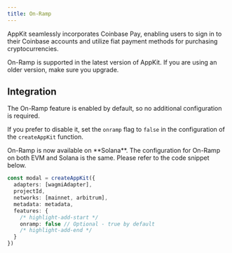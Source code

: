 ```yaml
---
title: On-Ramp
---
```


AppKit seamlessly incorporates Coinbase Pay, enabling users to sign in to their Coinbase accounts and utilize fiat payment methods for purchasing cryptocurrencies.

<Note>
On-Ramp is supported in the latest version of AppKit. If you are using an older version, make sure you upgrade.
</Note>

## Integration

The On-Ramp feature is enabled by default, so no additional configuration is required. 

If you prefer to disable it, set the `onramp` flag to `false` in the configuration of the `createAppKit` function.

<Note>
On-Ramp is now available on **Solana**. The configuration for On-Ramp on both EVM and Solana is the same. Please refer to the code snippet below.
</Note>

```ts
const modal = createAppKit({
  adapters: [wagmiAdapter],
  projectId,
  networks: [mainnet, arbitrum],
  metadata: metadata,
  features: {
    /* highlight-add-start */
    onramp: false // Optional - true by default
    /* highlight-add-end */
  }
})
```

